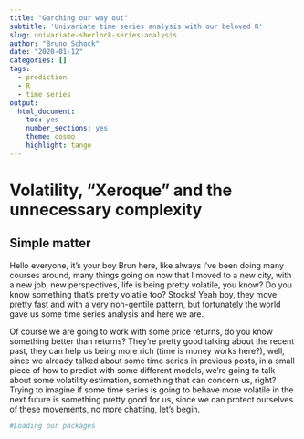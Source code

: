 ---
title: "Garching our way out"
subtitle: 'Univariate time series analysis with our beloved R'
slug: univariate-sherlock-series-analysis
author: "Bruno Schock"
date: "2020-01-12"
categories: []
tags: 
  - prediction
  - R
  - time series
output:
  html_document:
    toc: yes
    number_sections: yes
    theme: cosmo
    highlight: tango
---




# **Volatility, "Xeroque" and the unnecessary complexity**

## **Simple matter**
 
Hello everyone, it's your boy Brun here, like always i've been doing many courses around, many things going on now that I moved to a new city, with a new job, new perspectives, life is being pretty volatile, you know? Do you know something that's pretty volatile too? Stocks! Yeah boy, they move pretty fast and with a very non-gentile pattern, but fortunately the world gave us some time series analysis and here we are.

Of course we are going to work with some price returns, do you know something better than returns? They're pretty good talking about the recent past, they can help us being more rich (time is money works here?), well, since we already talked about some time series in previous posts, in a small piece of how to predict with some different models, we're going to talk about some volatility estimation, something that can concern us, right? Trying to imagine if some time series is going to behave more volatile in the next future is something pretty good for us, since we can protect ourselves of these movements, no more chatting, let's begin. 
 

```{r setup, include=FALSE}
#Loading our packages





```

